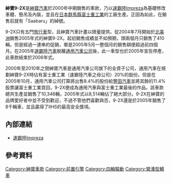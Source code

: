 {{noteTA
|T = zh-hans:萨博9-2X; zh-tw:紳寶9-2X; zh-hk:紳寶9-2X;
|1 = zh-hans:萨博; zh-tw:紳寶; zh-hk:紳寶;
}}
{{Infobox Automobile
| image        = [[Image:Saab9-2x_iota.jpg|250px]]
| name         = 紳寶9-2X
| manufacturer = [[富士重工業|富士重工業]]
| production   = 2004年-2006年
| class        = [[緊湊型轎車|緊湊型轎車]]
| body_style   = 五門[[旅行車|旅行車]]
| engine       = 2.0L水平對臥四缸DOHC [[速霸陸EJ族引擎#EJ205型|EJ205型]][[渦輪增壓器|渦輪增壓]]引擎<br>2.5L水平對臥四缸SOHC [[速霸陸EJ族引擎#EJ253型|EJ253型]]引擎<BR>2.5L水平對臥四缸DOHC [[速霸陸EJ族引擎#EJ255型|EJ255型]]渦輪增壓引擎
| transmission = 五速手排<BR>四速自排
| related      = [[速霸陸Impreza|速霸陸Impreza]] <BR>速霸陸Impreza WRX<BR>[[速霸陸Forester|速霸陸Forester]]
| wheelbase    = 2,525mm
| length       = 4,460mm
| width        = 1,694mm
| height       = 1,466mm
| assembly     =[[日本|日本]][[群馬縣|群馬縣]][[太田市|太田市]] 
| layout       = [[前置引擎|前置引擎]][[四輪驅動|四輪驅動]]
}}

'''紳寶9-2X'''是[[紳寶汽車|紳寶汽車]]於2000年中期銷售的車款，乃以[[速霸陸Impreza|速霸陸Impreza]]為基礎修改車體、懸吊及內裝，並且在[[日本|日本]][[群馬縣|群馬縣]][[富士重工業|富士重工業]]的工廠生產。正因為如此，在銷售前就有「Saabaru」的綽號。

9-2X只有五門[[旅行車|旅行車]]型，且紳寶汽車計畫以限量提供。從2004年7月開始於[[北美洲|北美洲]]銷售2005年式的紳寶9-2X。起初銷售成績並不如預期，頭兩個月只銷售了410輛。但是經過一連串的促銷，單是2005年5月一整個月的銷售額便超過前四個月。在2005年[[速霸陸汽車|速霸陸汽車]]脫離[[通用汽車公司|通用汽車公司]]後，此一車型也於2005年宣告停產，此車款結束於2006年式。

2000年至2010年之間紳寶汽車是通用汽車公司旗下的全資子公司，通用汽車在規劃紳寶9-2X時佔有富士重工業（速霸陸汽車之母公司）20%的股份。但是在2005年10月，通用汽車公司打算將出售8.4%的股份給[[豐田汽車|豐田汽車]]並將其餘的11.4%股票讓富士重工業買回，9-2X便成為通用汽車與富士重工業最後的作品。該車款總共生產並銷售了10,346輛，2005年式以8,514輛佔了絕大部分。9-2X在紳寶的品牌愛好者中並不受到歡迎，不過不管他們喜歡與否，9-2X還是於2005年銷售了8千輛車，並且贏得了IIHS的最高安全獎項。

== 內部連結 ==
* [[速霸陸Impreza|速霸陸Impreza]]

== 參考資料 ==
{{reflist}}

[[Category:紳寶車款|Category:紳寶車款]]
[[Category:前置引擎|Category:前置引擎]]
[[Category:四輪驅動|Category:四輪驅動]]
[[Category:緊湊型轎車|Category:緊湊型轎車]]